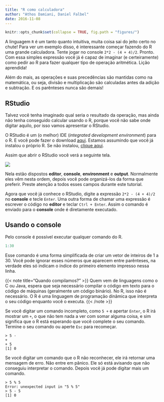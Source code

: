 ```yaml
---
title: "R como calculadora"
author: "Athos Damiani, Daniel Falbel"
date: 2016-11-08
---
```


```r
knitr::opts_chunk$set(collapse = TRUE, fig.path = "figures/")
```

A linguagem `R` é um tanto quanto intuitiva, muita coisa sai do jeito certo no 
chute! Para ver um exemplo disso, é interessante começar fazendo do R uma grande calculadora. Tente jogar no console `2*2 - (4 + 4)/2`. Pronto. Com essa simples 
expressão você já é capaz de imaginar (e certeiramente) como pedir ao R para fazer qualquer tipo de operação aritmética. Lição aprendida!

Além do mais, as operações e suas precedências são mantidas como na matemática, 
ou seja, divisão e multiplicação são calculadas antes da adição e subtração. 
E os parênteses nunca são demais!

## RStudio

Talvez você tenha imaginado qual seria o resultado da operação, mas ainda não 
tenha conseguido calcular usando o R, porque você não sabe onde digitar aquilo, 
por isso vamos apresentar o RStudio.

O RStudio é um (o melhor) IDE (*integrated development environment*) para o R.
E você pode fazer o download [aqui](https://www.rstudio.com/products/rstudio/download3/). 
Estamos assumindo que você já instalou o próprio R. Se não instalou, [clique aqui](https://cloud.r-project.org/).

Assim que abrir o RStudio você verá a seguinte tela.


![](figures/rstudio-editor.png)

Nela estão dispostos **editor**, **console**, **environment** e **output**. 
Normalmente eles vêm nesta ordem, depois você pode organizá-los da forma que
preferir. Preste atenção a todos esses campos durante este tutorial.

Agora que você já conhece o RStudio, digite a expressão `2*2 - (4 + 4)/2` no
**console** e tecle `Enter`. Uma outra forma de chamar uma expressão é escrever
o código no **editor** e teclar `Ctrl + Enter`. Assim o comando é enviado para 
o **console** onde é diretamente executado.

## Usando o console

Pelo console é possível executar qualquer comando do R.

```r
1:30
```

Esse comando é uma forma simplificada de criar um vetor de inteiros de 1 a 30.
Você pode ignorar esses números que aparecem entre parênteses, na verdade eles 
só indicam o índice do primeiro elemento impresso nessa linha.

{{< note title="Quando compilamos?" >}}
Quem vem de linguagens como o C ou Java, espera que seja necessário compilar o 
código em texto para o código de máquinas (geralmente um código binário). No R,
isso não é necessário. O R é uma linguagem de programação dinâmica que interpreta
o seu código enquanto você o executa.
{{< /note >}}

Se você digitar um comando incompleto, como `5 + ` e apertar `Enter`, o R irá mostrar
um `+`, o que não tem nada a ver com somar alguma coisa, e sim significa que o
R está esperando que você complete o seu comando. Termine o seu comando ou aperte
`Esc` para recomeçar.

```
> 5 -
+ 
+ 5
[1] 0
```

Se você digitar um comando que o R não reconhecer, ele irá retornar uma mensagem
de erro. Não entre em pânico. Ele só está avisando que não conseguiu interpretar
o comando. Depois você já pode digitar mais um comando.

```
> 5 % 5
Error: unexpected input in "5 % 5"
> 5 - 5
[1] 0
```
